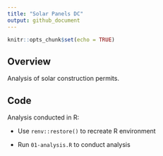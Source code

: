 ```yaml
---
title: "Solar Panels DC"
output: github_document
---
```


```r
knitr::opts_chunk$set(echo = TRUE)
```

## Overview

Analysis of solar construction permits. 

## Code

Analysis conducted in R:

* Use `renv::restore()` to recreate R environment

* Run `01-analysis.R` to conduct analysis